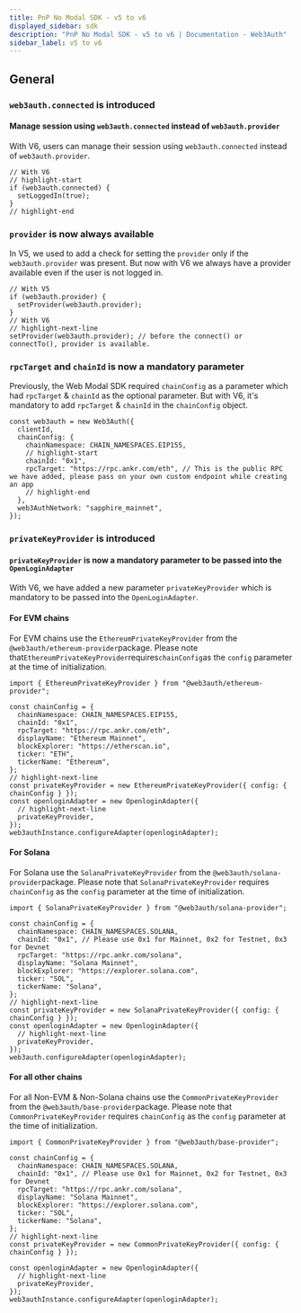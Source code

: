 ```yaml
---
title: PnP No Modal SDK - v5 to v6
displayed_sidebar: sdk
description: "PnP No Modal SDK - v5 to v6 | Documentation - Web3Auth"
sidebar_label: v5 to v6
---
```


## General

### `web3auth.connected` is introduced

#### Manage session using `web3auth.connected` instead of `web3auth.provider`

With V6, users can manage their session using `web3auth.connected` instead of `web3auth.provider`.

```tsx
// With V6
// highlight-start
if (web3auth.connected) {
  setLoggedIn(true);
}
// highlight-end
```

### `provider` is now always available

In V5, we used to add a check for setting the `provider` only if the `web3auth.provider` was present. But now with V6 we always have a provider
available even if the user is not logged in.

```tsx
// With V5
if (web3auth.provider) {
  setProvider(web3auth.provider);
}
// With V6
// highlight-next-line
setProvider(web3auth.provider); // before the connect() or connectTo(), provider is available.
```

### `rpcTarget` and `chainId` is now a mandatory parameter

Previously, the Web Modal SDK required `chainConfig` as a parameter which had `rpcTarget` & `chainId` as the optional parameter. But with V6, it's
mandatory to add `rpcTarget` & `chainId` in the `chainConfig` object.

```tsx
const web3auth = new Web3Auth({
  clientId,
  chainConfig: {
    chainNamespace: CHAIN_NAMESPACES.EIP155,
    // highlight-start
    chainId: "0x1",
    rpcTarget: "https://rpc.ankr.com/eth", // This is the public RPC we have added, please pass on your own custom endpoint while creating an app
    // highlight-end
  },
  web3AuthNetwork: "sapphire_mainnet",
});
```

### `privateKeyProvider` is introduced

#### `privateKeyProvider` is now a mandatory parameter to be passed into the `OpenLoginAdapter`

With V6, we have added a new parameter `privateKeyProvider` which is mandatory to be passed into the `OpenLoginAdapter`.

#### For EVM chains

For EVM chains use the `EthereumPrivateKeyProvider` from the `@web3auth/ethereum-provider`package. Please note
that`EthereumPrivateKeyProvider`requires`chainConfig`as the `config` parameter at the time of initialization.

```tsx
import { EthereumPrivateKeyProvider } from "@web3auth/ethereum-provider";

const chainConfig = {
  chainNamespace: CHAIN_NAMESPACES.EIP155,
  chainId: "0x1",
  rpcTarget: "https://rpc.ankr.com/eth",
  displayName: "Ethereum Mainnet",
  blockExplorer: "https://etherscan.io",
  ticker: "ETH",
  tickerName: "Ethereum",
};
// highlight-next-line
const privateKeyProvider = new EthereumPrivateKeyProvider({ config: { chainConfig } });
const openloginAdapter = new OpenloginAdapter({
  // highlight-next-line
  privateKeyProvider,
});
web3authInstance.configureAdapter(openloginAdapter);
```

#### For Solana

For Solana use the `SolanaPrivateKeyProvider` from the `@web3auth/solana-provider`package. Please note that `SolanaPrivateKeyProvider` requires
`chainConfig` as the `config` parameter at the time of initialization.

```tsx
import { SolanaPrivateKeyProvider } from "@web3auth/solana-provider";

const chainConfig = {
  chainNamespace: CHAIN_NAMESPACES.SOLANA,
  chainId: "0x1", // Please use 0x1 for Mainnet, 0x2 for Testnet, 0x3 for Devnet
  rpcTarget: "https://rpc.ankr.com/solana",
  displayName: "Solana Mainnet",
  blockExplorer: "https://explorer.solana.com",
  ticker: "SOL",
  tickerName: "Solana",
};
// highlight-next-line
const privateKeyProvider = new SolanaPrivateKeyProvider({ config: { chainConfig } });
const openloginAdapter = new OpenloginAdapter({
  // highlight-next-line
  privateKeyProvider,
});
web3auth.configureAdapter(openloginAdapter);
```

#### For all other chains

For all Non-EVM & Non-Solana chains use the `CommonPrivateKeyProvider` from the `@web3auth/base-provider`package. Please note that
`CommonPrivateKeyProvider` requires `chainConfig` as the `config` parameter at the time of initialization.

```tsx
import { CommonPrivateKeyProvider } from "@web3auth/base-provider";

const chainConfig = {
  chainNamespace: CHAIN_NAMESPACES.SOLANA,
  chainId: "0x1", // Please use 0x1 for Mainnet, 0x2 for Testnet, 0x3 for Devnet
  rpcTarget: "https://rpc.ankr.com/solana",
  displayName: "Solana Mainnet",
  blockExplorer: "https://explorer.solana.com",
  ticker: "SOL",
  tickerName: "Solana",
};
// highlight-next-line
const privateKeyProvider = new CommonPrivateKeyProvider({ config: { chainConfig } });

const openloginAdapter = new OpenloginAdapter({
  // highlight-next-line
  privateKeyProvider,
});
web3authInstance.configureAdapter(openloginAdapter);
```

